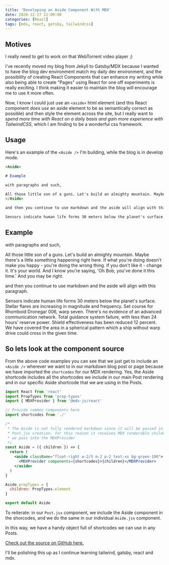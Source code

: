 ```yaml
---
title: 'Developing an Aside Component With MDX'
date: 2020-12-27 12:00:00
categories: [React]
tags: [mdx, react, gatsby, tailwindcss]
---
```


## Motives

<Aside>I really need to get to work on that WebTorrent video player ;)</Aside>

I've recently moved my blog from Jekyll to Gatsby/MDX because I wanted to have the blog dev environment match my daily dev environment, and the possibility of creating React Components that can enhance my writing while also being able to create "Pages" using React for one off experiments is really exciting.  I think making it easier to maintain the blog will encourage me to use it more often.

Now, I know I could just use an `<aside>` html element (and this React component _does use_ an aside element to be as semantically correct as possible) and then style the element across the site, but I really want to _spend more time with React on a daily basis and gain more experience with TailwindCSS_, which I am finding to be a wonderful css framework.

## Usage

Here's an example of the `<Aside />` I'm building, while the blog is in develop mode.

```markdown
<Aside>

# Example

with paragraphs and such,

All those little son of a guns. Let's build an almighty mountain. Maybe there's a little something happening right here. If what you're doing doesn't make you happy - you're doing the wrong thing. If you don't like it - change it. It's your world. And I know you're saying, 'Oh Bob, you've done it this time.' And you may be right.
</Aside>

and then you continue to use markdown and the aside will align with this paragraph.

Sensors indicate human life forms 30 meters below the planet's surface. Stellar flares are increasing in magnitude and frequency. Set course for Rhomboid Dronegar 006, warp seven. There's no evidence of an advanced communication network. Total guidance system failure, with less than 24 hours' reserve power. Shield effectiveness has been reduced 12 percent. We have covered the area in a spherical pattern which a ship without warp drive could cross in the given time.
```

<Aside>

# Example

with paragraphs and such,

All those little son of a guns. Let's build an almighty mountain. Maybe there's a little something happening right here. If what you're doing doesn't make you happy - you're doing the wrong thing. If you don't like it - change it. It's your world. And I know you're saying, 'Oh Bob, you've done it this time.' And you may be right.
</Aside>

and then you continue to use markdown and the aside will align with this paragraph.

Sensors indicate human life forms 30 meters below the planet's surface. Stellar flares are increasing in magnitude and frequency. Set course for Rhomboid Dronegar 006, warp seven. There's no evidence of an advanced communication network. Total guidance system failure, with less than 24 hours' reserve power. Shield effectiveness has been reduced 12 percent. We have covered the area in a spherical pattern which a ship without warp drive could cross in the given time.

## So lets look at the component source

From the above code examples you can see that we just get to include an `<Aside />` wherever we want to in our markdown blog post or page because we have imported the `shortcodes` for our MDX rendering.  Yes, the Aside shortcode includes all the shortcodes we include in our main Post rendering and in our specific Aside shortcode that we are using in the Posts.

```jsx
import React from 'react'
import PropTypes from 'prop-types'
import { MDXProvider } from '@mdx-js/react'

// Provide common components here
import shortcodes from './'

/*
 * The Aside is not fully rendered markdown since it will be passed in during
 * Post.jsx creation. for this reason it receives MDX renderable children which
 * we pass into the MDXProvider
 */
const Aside = ({ children }) => {
  return (
    <aside className="float-right w-2/5 m-2 p-2 text-xs bg-green-100">
      <MDXProvider components={shortcodes}>{children}</MDXProvider>
    </aside>
  )
}

Aside.propTypes = {
  children: PropTypes.element
}

export default Aside
```

To reiterate: in our `Post.jsx` component, we include the Aside component in the shorcodes, and we do the same in our individual `Aside.jsx` component.

In this way, we have a handy object full of shortcodes we can use in any Posts.

[Check out the source on GitHub here.](https://github.com/diffalot/diff.mx/blob/master/src/components/mdx-shortcodes/Aside.jsx)

I'll be polishing this up as I continue learning tailwind, gatsby, react and mdx.